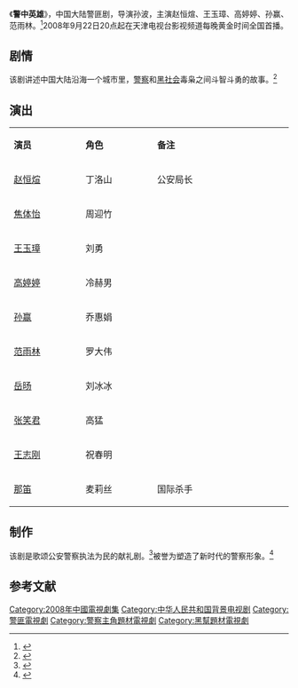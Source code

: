 {{电视节目信息框
| 名称     = 警中英雄
| 别名     = 
| 英文名称 = <!-- ''{{lang|en| }}''  -->
| 图片     = 
| 图说     = 
| 分类     = 警匪剧
| 原创者   = 
| 导演     = 孙波
| 监制     = 刘长允、张新建、吴天明、杨贵、崔屹平
| 出品人   = 
| 编剧     = 
| 制作人   = 王汉平、刘恒志、陈忠贵、王红云、郑健、焦建成、徐远翔、凌零、岳鲁毅
| 摄影     = 
| 演出     = 赵恒煊<br>王玉璋<br>高婷婷<br>孙赢<br>范雨林
| 配音     =
| 旁白     = 
| 主题曲   = 
| 片尾曲   = 
| 插曲     = 
| 地区     = {{CHNML}}
| 语言     = 普通话
| 集数     = 30集
| 每集长   = 45分钟
| 制作公司 = [[江苏广播电视台|江苏广播电视台]]电视剧制作中心<br>江苏天地纵横影视文化投资有限公司<br>[[中国中央电视台|中国中央电视台]]文艺中心影视部<br>江苏交通广播网
| 首播地区 = {{CHNML}}
| 电视网   = [[安徽卫视|安徽卫视]]
| 开始     = 2010年5月31日
| 结束     = 6月
| 先于     = 
| 后于     = 
| 相关剧集 = 
| 官方网站 = 
}}
《'''警中英雄'''》，中国大陆警匪剧，导演孙波，主演赵恒煊、王玉璋、高婷婷、孙赢、范雨林。<ref>{{cite web |url=http://ent.sina.com.cn/x/2009-02-28/13592395708.shtml |title=《警中英雄》_羊城晚报数字报刊 |accessdate=2013-07-29 |date=2009-02-28 |work=新浪 |archive-date=2014-09-07 |archive-url=https://web.archive.org/web/20140907234455/http://ent.sina.com.cn/x/2009-02-28/13592395708.shtml |dead-url=no }}</ref>2008年9月22日20点起在天津电视台影视频道每晚黄金时间全国首播。

== 剧情 ==
该剧讲述中国大陆沿海一个城市里，[[警察|警察]]和[[黑社会|黑社会]]毒枭之间斗智斗勇的故事。<ref>{{cite web |url=http://news.xinhuanet.com/ent/2010-05/31/c_12160474.htm |title=涉案剧《警中英雄》登陆安徽卫视 每天6集连播 |accessdate=2013-07-29 |date=2010-05-31 |work=新华网 |deadurl=yes |archiveurl=https://web.archive.org/web/20100614082153/http://news.xinhuanet.com/ent/2010-05/31/c_12160474.htm |archivedate=2010-06-14 }}</ref>

== 演出 ==
{|class="wikitable" width="20%"
|- style="background:cornflowerblue; color:white" align=center
|style="width:5%"|'''演员'''||style="width:5%"|'''角色'''||style="width:10%"|'''备注'''
|-
| [[赵恒煊|赵恒煊]] || 丁洛山 ||公安局长
|-
| [[焦体怡|焦体怡]] ||周迎竹 ||   
|- 
| [[王玉璋|王玉璋]] || 刘勇 ||   
|- 
| [[高婷婷|高婷婷]] || 冷赫男 ||   
|-
| [[孙赢|孙赢]] || 乔惠娟 ||   
|-
| [[范雨林|范雨林]] || 罗大伟 ||   
|-
| [[岳旸|岳旸]] || 刘冰冰 ||   
|-
| [[张笑君|张笑君]] || 高猛 ||   
|-
| [[王志刚|王志刚]] || 祝春明 ||  
|-
| [[那笛|那笛]] || 麦莉丝 || 国际杀手 
|}

== 制作 ==
该剧是歌颂公安警察执法为民的献礼剧。<ref>{{cite web |url=http://news.sohu.com/20080921/n259664702.shtml |title=赵恒煊《警中英雄》出演公安局长 |accessdate=2013-07-29 |date=2008-09-21 |work=搜狐 |archive-date=2016-03-04 |archive-url=https://web.archive.org/web/20160304211644/http://news.sohu.com/20080921/n259664702.shtml |dead-url=no }}</ref>被誉为塑造了新时代的警察形象。<ref>{{cite web |url=http://ent.sina.com.cn/v/m/2009-03-02/10252397767.shtml |title=《警中英雄》塑造新时代的“警察偶像” |accessdate=2013-07-29|date=2009-03-02 |work=新浪}}</ref>

==参考文献==
{{reflist}}

{{DEFAULTSORT:J警}}
[[Category:2008年中國電視劇集|Category:2008年中國電視劇集]]
[[Category:中华人民共和国背景电视剧|Category:中华人民共和国背景电视剧]]
[[Category:警匪電視劇|Category:警匪電視劇]]
[[Category:警察主角題材電視劇|Category:警察主角題材電視劇]]
[[Category:黑幫題材電視劇|Category:黑幫題材電視劇]]